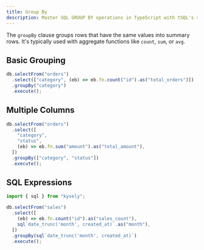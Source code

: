 ```yaml
---
title: Group By
description: Master SQL GROUP BY operations in TypeScript with tSQL's strongly-typed groupBy() method. Learn to aggregate data, create summary reports, and perform complex grouping operations with type safety and IntelliSense support.
---
```


The `groupBy` clause groups rows that have the same values into summary rows. It's typically used with aggregate functions like `count`, `sum`, or `avg`.

## Basic Grouping

```typescript
db.selectFrom("orders")
  .select(["category", (eb) => eb.fn.count("id").as("total_orders")])
  .groupBy("category")
  .execute();
```

## Multiple Columns

```typescript
db.selectFrom("orders")
  .select([
    "category",
    "status",
    (eb) => eb.fn.sum("amount").as("total_amount"),
  ])
  .groupBy(["category", "status"])
  .execute();
```

## SQL Expressions

```typescript
import { sql } from "kysely";

db.selectFrom("sales")
  .select([
    (eb) => eb.fn.count("id").as("sales_count"),
    sql`date_trunc('month', created_at)`.as("month"),
  ])
  .groupBy(sql`date_trunc('month', created_at)`)
  .execute();
```
